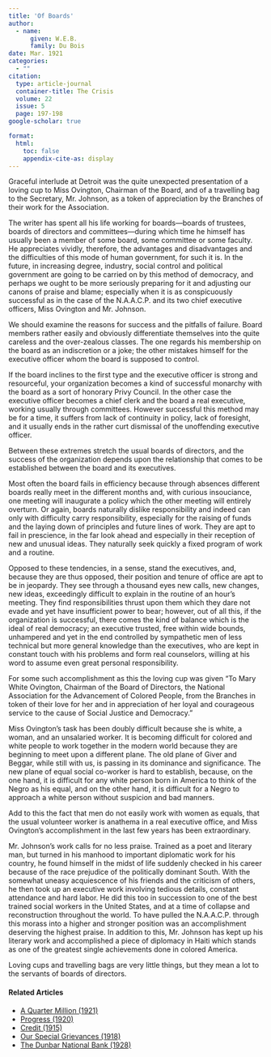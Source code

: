```yaml
---
title: 'Of Boards'
author:
  - name:
      given: W.E.B.
      family: Du Bois
date: Mar. 1921
categories: 
  - ""
citation: 
  type: article-journal
  container-title: The Crisis
  volume: 22
  issue: 5
  page: 197-198
google-scholar: true

format:
  html:
    toc: false
    appendix-cite-as: display
---
```




Graceful interlude at Detroit was the quite unexpected presentation of a loving cup to Miss Ovington, Chairman of the Board, and of a travelling bag to the Secretary, Mr. Johnson, as a token of appreciation by the Branches of their work for the Association.

The writer has spent all his life working for boards—boards of trustees, boards of directors and committees—during which time he himself has usually been a member of some board, some committee or some faculty. He appreciates vividly, therefore, the advantages and disadvantages and the difficulties of this mode of human government, for such it is. In the future, in increasing degree, industry, social control and political government are going to be carried on by this method of democracy, and perhaps we ought to be more seriously preparing for it and adjusting our canons of praise and blame; especially when it is as conspicuously successful as in the case of the N.A.A.C.P. and its two chief executive officers, Miss Ovington and Mr. Johnson.

We should examine the reasons for success and the pitfalls of failure. Board members rather easily and obviously differentiate themselves into the quite careless and the over-zealous classes. The one regards his membership on the board as an indiscretion or a joke; the other mistakes himself for the executive officer whom the board is supposed to control.

If the board inclines to the first type and the executive officer is strong and resourceful, your organization becomes a kind of successful monarchy with the board as a sort of honorary Privy Council. In the other case the executive officer becomes a chief clerk and the board a real executive, working usually through committees. However successful this method may be for a time, it suffers from lack of continuity in policy, lack of foresight, and it usually ends in the rather curt dismissal of the unoffending executive officer.

Between these extremes stretch the usual boards of directors, and the success of the organization depends upon the relationship that comes to be established between the board and its executives.

Most often the board fails in efficiency because through absences different boards really meet in the different months and, with curious insouciance, one meeting will inaugurate a policy which the other meeting will entirely overturn. Or again, boards naturally dislike responsibility and indeed can only with difficulty carry responsibility, especially for the raising of funds and the laying down of principles and future lines of work. They are apt to fail in prescience, in the far look ahead and especially in their reception of new and unusual ideas. They naturally seek quickly a fixed program of work and a routine.

Opposed to these tendencies, in a sense, stand the executives, and, because they are thus opposed, their position and tenure of office are apt to be in jeopardy. They see through a thousand eyes new calls, new changes, new ideas, exceedingly difficult to explain in the routine of an hour's meeting. They find responsibilities thrust upon them which they dare not evade and yet have insufficient power to bear; however, out of all this, if the organization is successful, there comes the kind of balance which is the ideal of real democracy; an executive trusted, free within wide bounds, unhampered and yet in the end controlled by sympathetic men of less technical but more general knowledge than the executives, who are kept in constant touch with his problems and form real counselors, willing at his word to assume even great personal responsibility.

For some such accomplishment as this the loving cup was given "To Mary White Ovington, Chairman of the Board of Directors, the National Association for the Advancement of Colored People, from the Branches in token of their love for her and in appreciation of her loyal and courageous service to the cause of Social Justice and Democracy."

Miss Ovington's task has been doubly difficult because she is white, a woman, and an unsalaried worker. It is becoming difficult for colored and white people to work together in the modern world because they are beginning to meet upon a different plane. The old plane of Giver and Beggar, while still with us, is passing in its dominance and significance. The new plane of equal social co-worker is hard to establish, because, on the one hand, it is difficult for any white person born in America to think of the Negro as his equal, and on the other hand, it is difficult for a Negro to approach a white person without suspicion and bad manners.

Add to this the fact that men do not easily work with women as equals, that the usual volunteer worker is anathema in a real executive office, and Miss Ovington's accomplishment in the last few years has been extraordinary.

Mr. Johnson's work calls for no less praise. Trained as a poet and literary man, but turned in his manhood to important diplomatic work for his country, he found himself in the midst of life suddenly checked in his career because of the race prejudice of the politically dominant South. With the somewhat uneasy acquiescence of his friends and the criticism of others, he then took up an executive work involving tedious details, constant attendance and hard labor. He did this too in succession to one of the best trained social workers in the United States, and at a time of collapse and reconstruction throughout the world. To have pulled the N.A.A.C.P. through this morass into a higher and stronger position was an accomplishment deserving the highest praise. In addition to this, Mr. Johnson has kept up his literary work and accomplished a piece of diplomacy in Haiti which stands as one of the greatest single achievements done in colored America.

Loving cups and travelling bags are very little things, but they mean a lot to the servants of boards of directors.

<!-- Similar articles start here -->
<div  class="clear-wrap"></div>

#### Related Articles

* [A Quarter Million (1921)](/Volumes/21/05/a_quarter_million.html)
* [Progress (1920)](/Volumes/21/01/progress.html)
* [Credit (1915)](/Volumes/10/01/credit.html)
* [Our Special Grievances (1918)](/Volumes/16/05/our_special_greivances.html)
* [The Dunbar National Bank (1928)](/Volumes/35/11/dunbar_national_bank.html)

<!-- Similar articles end here -->